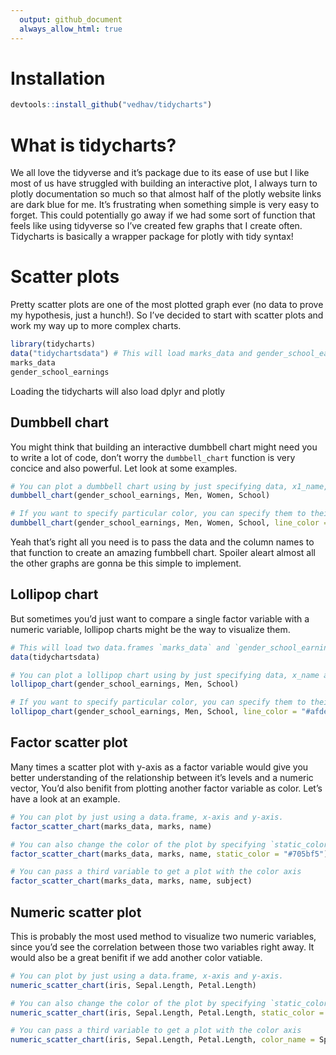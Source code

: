 ```yaml
---
  output: github_document
  always_allow_html: true
---
```


# Installation

  ```r
devtools::install_github("vedhav/tidycharts")
```

# What is tidycharts?

We all love the tidyverse and it's package due to its ease of use but I like most of us have struggled with building an interactive plot, I always turn to plotly documentation so much so that almost half of the plotly website links are dark blue for me. It's frustrating when something simple is very easy to forget. This could potentially go away if we had some sort of function that feels like using tidyverse so I've created few graphs that I create often. Tidycharts is basically a wrapper package for plotly with tidy syntax!

# Scatter plots

Pretty scatter plots are one of the most plotted graph ever (no data to prove my hypothesis, just a hunch!). So I've decided to start with scatter plots and work my way up to more complex charts.

```r
library(tidycharts)
data("tidychartsdata") # This will load marks_data and gender_school_earnings to your environment
marks_data
gender_school_earnings
```

Loading the tidycharts will also load dplyr and plotly


## Dumbbell chart

You might think that building an interactive dumbbell chart might need you to write a lot of code, don't worry the `dumbbell_chart` function is very concice and also powerful. Let look at some examples.

```r
# You can plot a dumbbell chart using by just specifying data, x1_name, x2_name and y_name.
dumbbell_chart(gender_school_earnings, Men, Women, School)

# If you want to specify particular color, you can specify them to their respective arguments
dumbbell_chart(gender_school_earnings, Men, Women, School, line_color = "#6ba1e8", x1_color = "#4c7ced", x2_color = "#a7d1eb")
```


Yeah that's right all you need is to pass the data and the column names to that function to create an amazing fumbbell chart. Spoiler aleart almost all the other graphs are gonna be this simple to implement.


## Lollipop chart
But sometimes you'd just want to compare a single factor variable with a numeric variable, lollipop charts might be the way to visualize them. 

```r
# This will load two data.frames `marks_data` and `gender_school_earnings`
data(tidychartsdata)

# You can plot a lollipop chart using by just specifying data, x_name and y_name.
lollipop_chart(gender_school_earnings, Men, School)

# If you want to specify particular color, you can specify them to their respective arguments
lollipop_chart(gender_school_earnings, Men, School, line_color = "#afdeb5", x_color = "#4dbd5b")
```



## Factor scatter plot

Many times a scatter plot with y-axis as a factor variable would give you better understanding of the relationship between it's levels and a numeric vector, You'd also benifit from plotting another factor variable as color. Let's have a look at an example.

```r
# You can plot by just using a data.frame, x-axis and y-axis.
factor_scatter_chart(marks_data, marks, name)

# You can also change the color of the plot by specifying `static_color`
factor_scatter_chart(marks_data, marks, name, static_color = "#705bf5")

# You can pass a third variable to get a plot with the color axis
factor_scatter_chart(marks_data, marks, name, subject)
```


## Numeric scatter plot

This is probably the most used method to visualize two numeric variables, since you'd see the correlation between those two variables right away. It would also be a great benifit if we add another color vatiable.

```r
# You can plot by just using a data.frame, x-axis and y-axis.
numeric_scatter_chart(iris, Sepal.Length, Petal.Length)

# You can also change the color of the plot by specifying `static_color`
numeric_scatter_chart(iris, Sepal.Length, Petal.Length, static_color = "#f55b96")

# You can pass a third variable to get a plot with the color axis
numeric_scatter_chart(iris, Sepal.Length, Petal.Length, color_name = Species)
```

